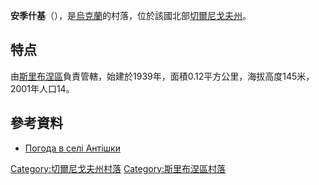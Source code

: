 {{coord|50|41|6|N|33|3|16|E|scale:100000|display=title}}

'''安季什基'''（{{lang-uk|Антішки}}），是[[烏克蘭|烏克蘭]]的村落，位於該國北部[[切爾尼戈夫州|切爾尼戈夫州]]。

== 特点 ==
由[[斯里布涅區|斯里布涅區]]負責管轄，始建於1939年，面積0.12平方公里，海拔高度145米，2001年人口14。

==參考資料==
* [http://weather.in.ua/ua/chernigovskaja/5715 Погода в селі Антішки] {{Wayback|url=http://weather.in.ua/ua/chernigovskaja/5715 |date=20170703010254 }}

[[Category:切爾尼戈夫州村落|Category:切爾尼戈夫州村落]]
[[Category:斯里布涅區村落|Category:斯里布涅區村落]]


{{Chernihiv-geo-stub}}